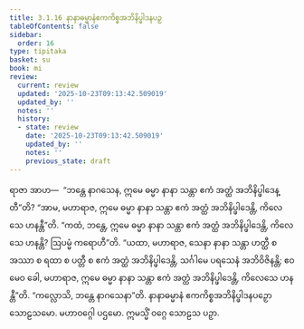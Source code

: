 ```yaml
---
title: 3.1.16 နာနာဓမ္မာနံဧကကိစ္စအဘိနိပ္ဖါဒနပဉှ
tableOfContents: false
sidebar:
  order: 16
type: tipitaka
basket: su
book: mi
review:
  current: review
  updated: '2025-10-23T09:13:42.509019'
  updated_by: ''
  notes: ''
  history:
  - state: review
    date: '2025-10-23T09:13:42.509019'
    updated_by: ''
    notes: ''
    previous_state: draft
---
```



<ReviewStatus review={frontmatter.review} showDetails={true} />

<HypothesisAnnotation frontmatter={frontmatter} />

<DynamicBreadcrumb />

<Division number="39" book="mi" e="ch" v="28">

<Paragraph number="172" book="mi">
ရာဇာ အာဟ—  “ဘန္တေ နာဂသေန, ဣမေ ဓမ္မာ နာနာ သန္တာ ဧကံ အတ္ထံ အဘိနိပ္ဖါဒေန္တီ”တိ? “အာမ, မဟာရာဇ, ဣမေ ဓမ္မာ နာနာ သန္တာ ဧကံ အတ္ထံ အဘိနိပ္ဖါဒေန္တိ, ကိလေသေ ဟနန္တီ”တိ.
</Paragraph>

<Paragraph number="173" book="mi">
“ကထံ, ဘန္တေ, ဣမေ ဓမ္မာ နာနာ သန္တာ ဧကံ အတ္ထံ အဘိနိပ္ဖါဒေန္တိ, ကိလေသေ ဟနန္တိ? ဩပမ္မံ ကရောဟီ”တိ. “ယထာ, မဟာရာဇ, သေနာ နာနာ သန္တာ ဟတ္ထီ စ အဿာ စ ရထာ စ ပတ္တီ စ ဧကံ အတ္ထံ အဘိနိပ္ဖါဒေန္တိ, သင်္ဂါမေ ပရသေနံ အဘိဝိဇိနန္တိ; ဧဝမေဝ ခေါ, မဟာရာဇ, ဣမေ ဓမ္မာ နာနာ သန္တာ ဧကံ အတ္ထံ အဘိနိပ္ဖါဒေန္တိ, ကိလေသေ ဟနန္တီ”တိ.
</Paragraph>

<Paragraph number="174" book="mi">
“ကလ္လောသိ, ဘန္တေ နာဂသေနာ”တိ.

</Paragraph>
</Division>

<Paragraph number="175" type="center" book="mi">
နာနာဓမ္မာနံ ဧကကိစ္စအဘိနိပ္ဖါဒနပဉှော သောဠသမော.



</Paragraph>

<Paragraph number="176" type="center" book="mi">
မဟာဝဂ္ဂေါ ပဌမော.



</Paragraph>

<Paragraph number="177" type="center" book="mi">
ဣမသ္မိံ ဝဂ္ဂေ သောဠသ ပဉှာ.
</Paragraph>